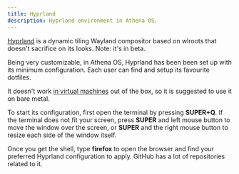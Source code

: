 ```yaml
---
title: Hyprland
description: Hyprland environment in Athena OS.
---
```


[Hyprland](https://wiki.archlinux.org/title/Hyprland) is a dynamic tiling Wayland compositor based on wlroots that doesn't sacrifice on its looks. Note: it's in beta.

Being very customizable, in Athena OS, Hyprland has been been set up with its minimum configuration. Each user can find and setup its favourite dotfiles.

It doesn't work [in virtual machines](https://wiki.hyprland.org/Getting-Started/Master-Tutorial/#vm) out of the box, so it is suggested to use it on bare metal.

To start its configuration, first open the terminal by pressing **SUPER+Q**. If the terminal does not fit your screen, press **SUPER** and left mouse button to move the window over the screen, or **SUPER** and the right mouse button to resize each side of the window itself.

Once you get the shell, type **firefox** to open the browser and find your preferred Hyprland configuration to apply. GitHub has a lot of repositories related to it.

<ImageComponent />
